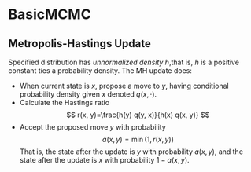 # BasicMCMC


## Metropolis-Hastings Update

Specified distribution has *unnormalized density* $h$,that is, $h$ is a positive constant ties a probability density. The MH update does:

- When current state is $x$, propose a move to $y$, having conditional probability density given $x$ denoted $q(x,\cdot)$.
- Calculate the Hastings ratio
$$
r(x, y)=\frac{h(y) q(y, x)}{h(x) q(x, y)}
$$
- Accept the proposed move $y$ with probability 
$$
a(x, y)=\min (1, r(x, y))
$$
That is, the state after the update is $y$ with probability $a(x,y)$, and the state after the update is $x$ with probability $1-a(x,y)$.

